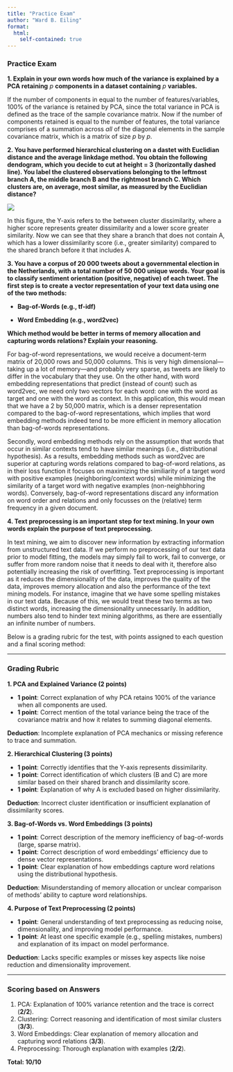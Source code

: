 ```yaml
---
title: "Practice Exam"
author: "Ward B. Eiling"
format: 
  html:
    self-contained: true
---
```


### Practice Exam

**1. Explain in your own words how much of the variance is explained by a PCA retaining** $p$ **components in a dataset containing** $p$ **variables.**

If the number of components in equal to the number of features/variables, 100% of the variance is retained by PCA, since the total variance in PCA is defined as the trace of the sample covariance matrix. Now if the number of components retained is equal to the number of features, the total variance comprises of a summation across *all* of the diagonal elements in the sample covariance matrix, which is a matrix of size $p$ by $p$.

**2. You have performed hierarchical clustering on a dastet with Euclidian distance and the average linkdage method. You obtain the following dendogram, which you decide to cut at height = 3 (horizontally dashed line). You label the clustered observations belonging to the leftmost branch A, the middle branch B and the rightmost branch C. Which clusters are, on average, most similar, as measured by the Euclidian distance?**

![](images/clipboard-2051524977.png)

In this figure, the Y-axis refers to the between cluster dissimilarity, where a higher score represents greater dissimilarity and a lower score greater similarity. Now we can see that they share a branch that does not contain A, which has a lower dissimilarity score (i.e., greater similarity) compared to the shared branch before it that includes A.

**3. You have a corpus of 20 000 tweets about a governmental election in the Netherlands, with a total number of 50 000 unique words. Your goal is to classify sentiment orientation (positive, negative) of each tweet. The first step is to create a vector representation of your text data using one of the two methods:**

-   **Bag-of-Words (e.g., tf-idf)**

-   **Word Embedding (e.g., word2vec)**

**Which method would be better in terms of memory allocation and capturing words relations? Explain your reasoning.**

For bag-of-word representations, we would receive a document-term matrix of 20,000 rows and 50,000 columns. This is very high dimensional—taking up a lot of memory—and probably very sparse, as tweets are likely to differ in the vocabulary that they use. On the other hand, with word embedding representations that predict (instead of count) such as word2vec, we need only two vectors for each word: one with the word as target and one with the word as context. In this application, this would mean that we have a 2 by 50,000 matrix, which is a denser representation compared to the bag-of-word representations, which implies that word embedding methods indeed tend to be more efficient in memory allocation than bag-of-words representations.

Secondly, word embedding methods rely on the assumption that words that occur in similar contexts tend to have similar meanings (i.e., distributional hypothesis). As a results, embedding methods such as word2vec are superior at capturing words relations compared to bag-of-word relations, as in their loss function it focuses on maximizing the similiarity of a target word with positive examples (neighboring/context words) while minimizing the similarity of a target word with negative examples (non-neighbhoring words). Conversely, bag-of-word representations discard any information on word order and relations and only focusses on the (relative) term frequency in a given document.

**4. Text preprocessing is an important step for text mining. In your own words explain the purpose of text preprocessing.**

In text mining, we aim to discover new information by extracting information from unstructured text data. If we perform no preprocessing of our text data prior to model fitting, the models may simply fail to work, fail to converge, or suffer from more random noise that it needs to deal with it, therefore also potentially increasing the risk of overfitting. Text preprocessing is important as it reduces the dimensionality of the data, improves the quality of the data, improves memory allocation and also the performance of the text mining models. For instance, imagine that we have some spelling mistakes in our text data. Because of this, we would treat these two terms as two distinct words, increasing the dimensionality unnecessarily. In addition, numbers also tend to hinder text mining algorithms, as there are essentially an infinite number of numbers.

Below is a grading rubric for the test, with points assigned to each question and a final scoring method:

---

### Grading Rubric

**1. PCA and Explained Variance (2 points)**

- **1 point**: Correct explanation of why PCA retains 100% of the variance when all components are used.
- **1 point**: Correct mention of the total variance being the trace of the covariance matrix and how it relates to summing diagonal elements.

**Deduction**: Incomplete explanation of PCA mechanics or missing reference to trace and summation.

**2. Hierarchical Clustering (3 points)**

- **1 point**: Correctly identifies that the Y-axis represents dissimilarity.
- **1 point**: Correct identification of which clusters (B and C) are more similar based on their shared branch and dissimilarity score.
- **1 point**: Explanation of why A is excluded based on higher dissimilarity.

**Deduction**: Incorrect cluster identification or insufficient explanation of dissimilarity scores.

**3. Bag-of-Words vs. Word Embeddings (3 points)**

- **1 point**: Correct description of the memory inefficiency of bag-of-words (large, sparse matrix).
- **1 point**: Correct description of word embeddings' efficiency due to dense vector representations.
- **1 point**: Clear explanation of how embeddings capture word relations using the distributional hypothesis.

**Deduction**: Misunderstanding of memory allocation or unclear comparison of methods' ability to capture word relationships.

**4. Purpose of Text Preprocessing (2 points)**

- **1 point**: General understanding of text preprocessing as reducing noise, dimensionality, and improving model performance.
- **1 point**: At least one specific example (e.g., spelling mistakes, numbers) and explanation of its impact on model performance.

**Deduction**: Lacks specific examples or misses key aspects like noise reduction and dimensionality improvement.

---

### Scoring based on Answers
1. PCA: Explanation of 100% variance retention and the trace is correct (**2/2**).  
2. Clustering: Correct reasoning and identification of most similar clusters (**3/3**).  
3. Word Embeddings: Clear explanation of memory allocation and capturing word relations (**3/3**).  
4. Preprocessing: Thorough explanation with examples (**2/2**).  

**Total: 10/10**
